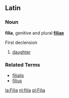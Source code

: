 ==Latin==
===Noun===
'''filia''', genitive and plural '''[[filiae]]'''

First declension

# [[daughter]]

===Related Terms===
*[[filialis]]
*[[filius]]

[[la:Filia]]
[[nl:filia]]
[[pl:Filia]]